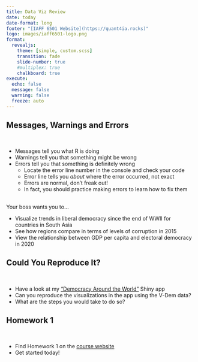 ```yaml
---
title: Data Viz Review
date: today
date-format: long
footer: "[IAFF 6501 Website](https://quant4ia.rocks)"
logo: images/iaff6501-logo.png
format:
  revealjs:
    theme: [simple, custom.scss]
    transition: fade
    slide-number: true
    #multiplex: true
    chalkboard: true
execute:
  echo: false
  message: false
  warning: false
  freeze: auto
---
```


## Messages, Warnings and Errors {.smaller}

<br>

- Messages tell you what R is doing
- Warnings tell you that something might be wrong
- Errors tell you that something is definitely wrong
  - Locate the error line number in the console and check your code
  - Error line tells you *about* where the error occurred, not exact
  - Errors are normal, don't freak out! 
  - In fact, you should practice making errors to learn how to fix them

## 

Your boss wants you to...

::: {.incremental}
- Visualize trends in liberal democracy since the end of WWII for countries in South Asia
- See how regions compare in terms of levels of corruption in 2015
- View the relationship between GDP per capita and electoral democracy in 2020
:::

## Could You Reproduce It? 

<br>

- Have a look at my ["Democracy Around the World"](https://emmanuelteitelbaum.shinyapps.io/vdem-dashboard/) Shiny app
- Can you reproduce the visualizations in the app using the V-Dem data?
- What are the steps you would take to do so? 

## Homework 1

<br>

- Find Homework 1 on the [course website](https://quant4ia.rocks/assignments/homework-1)
- Get started today! 
